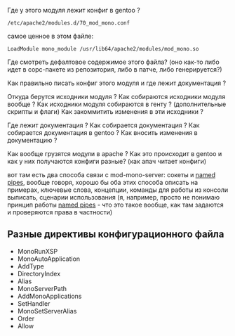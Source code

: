 Где у этого модуля лежит конфиг в gentoo ? 
 /etc/apache2/modules.d/70_mod_mono.conf
самое ценное в этом файле:
 LoadModule mono_module /usr/lib64/apache2/modules/mod_mono.so
Где смотреть дефалтовое содержимое этого файла? (оно как-то либо идет в сорс-пакете из репозитория, либо в патче, либо генерируется?)

Как правильно писать конфиг этого модуля и где лежит документация ? 

Откуда берутся исходники модуля ? 
Как собираются исходники модуля вообще ? 
Как исходники модуля собираются в генту ? (дополнительные скрипты и флаги) 
Как закоммитить изменения в эти исходники ? 

Где лежит документация ? 
Как собирается документация ? 
Как собирается документация в gentoo ? 
Как вносить изменения в документацию ? 

Как вообще грузятся модули в apache ? 
Как это происходит в gentoo и как у них получаются конфиги разные? (как апач читает конфиги) 

вот там есть два способа связи с mod-mono-server: сокеты и [[User:StrongDollar/named_pipes|named pipes]],
вообще говоря, хорошо бы оба этих способа описать на примерах, 
ключевые слова, концепции, команды для работы из консоли выписать, сценарии использования
(я, например, просто не понимаю принцип работы [[User:StrongDollar/named_pipes|named pipes]] - что это такое вообще,
как там задаются и проверяются права в частности)


== Разные директивы конфигурационного файла == 

* MonoRunXSP
* MonoAutoApplication
* AddType
* DirectoryIndex
* Alias
* MonoServerPath
* AddMonoApplications
* SetHandler
* MonoSetServerAlias
* Order
* Allow
